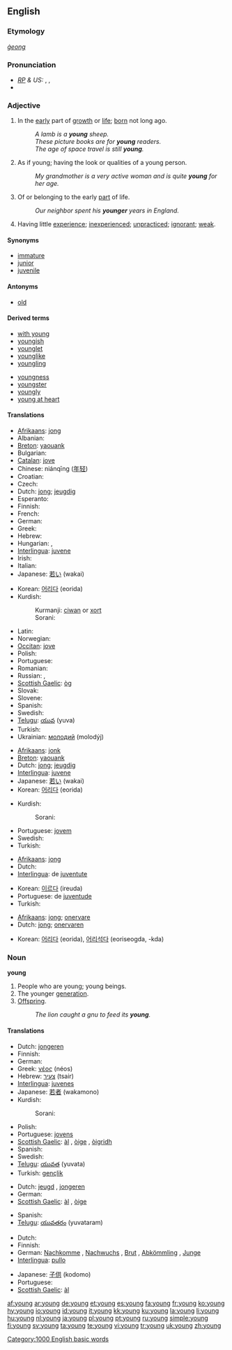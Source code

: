 {{wikipedia}}
{{see|Young}}
==English==

{{rank|get|eyes|hand|152|young|place|give|ever}}

===Etymology===
{{OE.}} ''[[ġeong]]''

===Pronunciation===
* ''[[RP]] & US:'' {{enPR|yŭng}}, {{IPA|/jʌŋ/}}, {{SAMPA|/jVN/}}
* {{audio|en-us-young.ogg|Audio (US)}}

===Adjective===
{{en-adj|younger|youngest}}

# In the [[early]] part of [[growth]] or [[life]]; [[born]] not long ago.
#: ''A lamb is a '''young''' sheep.''
#: ''These picture books are for '''young''' readers.''
#: ''The age of space travel is still '''young'''.''
# As if young; having the look or qualities of a young person.
#: ''My grandmother is a very active woman and is quite '''young''' for her age.''
# Of or belonging to the early [[part]] of life.
#: ''Our neighbor spent his '''younger''' years in England.''
# Having little [[experience]]; [[inexperienced]]; [[unpracticed]]; [[ignorant]]; [[weak]].

====Synonyms====
* [[immature]]
* [[junior]]
* [[juvenile]]

====Antonyms====
* [[old]]

====Derived terms====
{{top2}}
* [[with young]]
* [[youngish]]
* [[younglet]]
* [[younglike]]
* [[youngling]]
{{mid2}}
* [[youngness]]
* [[youngster]]
* [[youngly]]
* [[young at heart]]
{{bottom2}}

====Translations====
{{trans-top|in the early part of life or growth}}
* [[Afrikaans]]: [[jong]]
* Albanian: {{t-|sq|ri|xs=Albanian}}
* [[Breton]]: [[yaouank]]
* Bulgarian: {{t+|bg|млад|tr=mlad|sc=Cyrl}}
* [[Catalan]]: [[jove]]
* Chinese: niánqīng ([[年轻]])
* Croatian: {{t-|hr|mlad}}
* Czech: {{t+|cs|mladý|m}}
* Dutch: [[jong]]; [[jeugdig]]
* Esperanto: {{t-|eo|juna|xs=Esperanto}}
* Finnish: {{t+|fi|nuori}}
* French: {{t+|fr|jeune|m|f}}
* German: {{t+|de|jung}}
* Greek: {{t+|el|νεαρός|tr=nearós|sc=Grek}}
* Hebrew: {{t+|he|צעיר|alt=צָעִיר|tr=tsa'ir|sc=Hebr}}
* Hungarian: {{t+|hu|fiatal}}, {{t+|hu|ifjú}}
* [[Interlingua]]: [[juvene]]
* Irish: {{t-|ga|óg|xs=Irish}}
* Italian: {{t+|it|giovane}}
* Japanese: [[若い]] (wakai)
{{trans-mid}}
* Korean: [[어리다]] (eorida)
* Kurdish:
*: Kurmanji: [[ciwan]] or [[xort]]
*: Sorani: {{t-|ku|گه‌نج|tr=genc|sc=KUchar}}
* Latin: {{t+|la|iuvenis|m|f}}
* Norwegian: {{t+|no|ung}}
* [[Occitan]]: [[jove]]
* Polish: {{t+|pl|młody}}
* Portuguese: {{t+|pt|jovem}}
* Romanian: {{t-|ro|tânăr}}
* Russian: {{t+|ru|молодой|tr=molodój|sc=Cyrl}}, {{t+|ru|юный|tr=júnyj|sc=Cyrl}}
* [[Scottish Gaelic]]: [[òg]]
* Slovak: {{t-|sk|mladý}}
* Slovene: {{t+|sl|mlad}}
* Spanish: {{t+|es|joven}}
* Swedish: {{t+|sv|ung}}
* [[Telugu]]: [[యువ]] (yuva)
* Turkish: {{t+|tr|genç}}
* Ukrainian: [[молодий]] (molodýj) {{m}}
{{trans-bottom}}

{{trans-top|as if young}}
* [[Afrikaans]]: [[jonk]]
* [[Breton]]: [[yaouank]]
* Dutch: [[jong]]; [[jeugdig]]
* [[Interlingua]]: [[juvene]]
* Japanese: [[若い]] (wakai)
* Korean: [[어리다]] (eorida)
{{trans-mid}}
* Kurdish:
*: Sorani: {{t-|ku|گه‌نج|tr=ganj|sc=KUchar}}
* Portuguese: [[jovem]]
* Swedish: {{t+|sv|ung}}
* Turkish: {{t+|tr|genç}}
{{trans-bottom}}

{{trans-top|belonging in the early part of life}}
* [[Afrikaans]]: [[jong]]
* Dutch: {{t+|nl|jong}}
* [[Interlingua]]: de [[juventute]]
{{trans-mid}}
* Korean: [[이르다]] (ireuda)
* Portuguese: de [[juventude]]
* Turkish: {{t+|tr|gençlik}}
{{trans-bottom}}

{{trans-top|having little experience}}
* [[Afrikaans]]: [[jong]]; [[onervare]]
* Dutch: [[jong]]; [[onervaren]]
{{trans-mid}}
* Korean: [[어리다]] (eorida), [[어리석다]] (eoriseogda, -kda)
{{trans-bottom}}

===Noun===
'''young''' {{p}}

# People who are young; young beings.
# The younger [[generation]].
# [[offspring|Offspring]].
#: ''The lion caught a gnu to feed its '''young'''.''

====Translations====
{{trans-top|people who are young}}
* Dutch: [[jongeren]] {{m|p}}
* Finnish: {{t+|fi|nuoriso}}
* German: {{t+|de|Jugend|f}}
* Greek: [[νέος]] (néos)
* Hebrew: [[צעיר]] (tsair)
* [[Interlingua]]: [[juvenes]]
* Japanese: [[若者]] (wakamono)
* Kurdish:
*: Sorani: {{t-|ku|گه‌نج|tr=ganj|sc=KUchar}}
{{trans-mid}}
* Polish: {{t+|pl|młodzież|f}}
* Portuguese: [[jovens]]
* [[Scottish Gaelic]]: [[àl]] {{m}}, [[òige]] {{f}}, [[òigridh]] {{f}}
* Spanish: {{t-|es|jóvenes}}
* Swedish: {{t+|sv|unge}}
* [[Telugu]]: [[యువత]] (yuvata)
* Turkish: [[gençlik]]
{{trans-bottom}}

{{trans-top|the younger generation}}
* Dutch: [[jeugd]] {{m}}, [[jongeren]] {{m|p}}
* German: {{t+|de|Jugend|f}}
* [[Scottish Gaelic]]: [[àl]] {{m}}, [[òige]] {{f}}
{{trans-mid}}
* Spanish: {{t+|es|juventud|f}}
* [[Telugu]]: [[యువతరం]] (yuvataram)
{{trans-bottom}}

{{trans-top|offspring}}
* Dutch: {{t+|nl|jongen|p}}
* Finnish: {{t-|fi|poikaset}}
* German: [[Nachkomme]] {{m}}, [[Nachwuchs]] {{m}}, [[Brut]] {{f}}, [[Abkömmling]] {{m}}, [[Junge]] {{n}}
* [[Interlingua]]: [[pullo]]
{{trans-mid}}
* Japanese: [[子供]] (kodomo)
* Portuguese: {{t+|pt|filhote}}
* [[Scottish Gaelic]]: [[àl]] {{m}}
{{trans-bottom}}

[[Category:1000 English basic words]]

[[af:young]]
[[ar:young]]
[[de:young]]
[[et:young]]
[[es:young]]
[[fa:young]]
[[fr:young]]
[[ko:young]]
[[hy:young]]
[[io:young]]
[[id:young]]
[[it:young]]
[[kk:young]]
[[ku:young]]
[[la:young]]
[[li:young]]
[[hu:young]]
[[nl:young]]
[[ja:young]]
[[pl:young]]
[[pt:young]]
[[ru:young]]
[[simple:young]]
[[fi:young]]
[[sv:young]]
[[ta:young]]
[[te:young]]
[[vi:young]]
[[tr:young]]
[[uk:young]]
[[zh:young]]